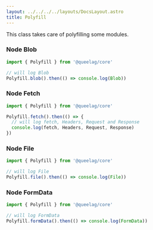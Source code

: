 ```yaml
---
layout: ../../../../layouts/DocsLayout.astro
title: Polyfill
---
```


This class takes care of polyfilling some modules.

### Node Blob

```ts
import { Polyfill } from '@queelag/core'

// will log Blob
Polyfill.blob().then(() => console.log(Blob))
```

### Node Fetch

```ts
import { Polyfill } from '@queelag/core'

Polyfill.fetch().then(() => {
  // will log fetch, Headers, Request and Response
  console.log(fetch, Headers, Request, Response)
})
```

### Node File

```ts
import { Polyfill } from '@queelag/core'

// will log File
Polyfill.file().then(() => console.log(File))
```

### Node FormData

```ts
import { Polyfill } from '@queelag/core'

// will log FormData
Polyfill.formData().then(() => console.log(FormData))
```
